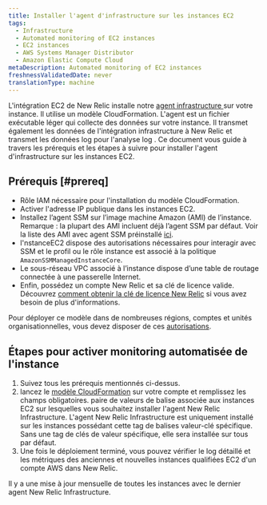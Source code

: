 ```yaml
---
title: Installer l'agent d'infrastructure sur les instances EC2
tags:
  - Infrastructure
  - Automated monitoring of EC2 instances
  - EC2 instances
  - AWS Systems Manager Distributor
  - Amazon Elastic Compute Cloud
metaDescription: Automated monitoring of EC2 instances
freshnessValidatedDate: never
translationType: machine
---
```


L&apos;intégration EC2 de New Relic installe notre [agent infrastructure ](/docs/infrastructure/install-infrastructure-agent/get-started/install-infrastructure-agent-new-relic)sur votre instance. Il utilise un modèle CloudFormation. L&apos;agent est un fichier exécutable léger qui collecte des données sur votre instance. Il transmet également les données de l&apos;intégration infrastructure à New Relic et transmet les données log pour l&apos;analyse log . Ce document vous guide à travers les prérequis et les étapes à suivre pour installer l&apos;agent d&apos;infrastructure sur les instances EC2.

## Prérequis [#prereq]

* Rôle IAM nécessaire pour l&apos;installation du modèle CloudFormation.
* Activer l&apos;adresse IP publique dans les instances EC2.
* Installez l’agent SSM sur l’image machine Amazon (AMI) de l’instance. Remarque : la plupart des AMI incluent déjà l’agent SSM par défaut. Voir la liste des AMI avec agent SSM préinstallé [ici](https://docs.aws.amazon.com/systems-manager/latest/userguide/ami-preinstalled-agent.html).
* l&apos;nstanceEC2 dispose des autorisations nécessaires pour interagir avec SSM et le profil ou le rôle instance est associé à la politique `AmazonSSMManagedInstanceCore`.
* Le sous-réseau VPC associé à l’instance dispose d’une table de routage connectée à une passerelle Internet.
* Enfin, possédez un compte New Relic et sa clé de licence valide. Découvrez [comment obtenir la clé de licence New Relic](/docs/apis/intro-apis/new-relic-api-keys/) si vous avez besoin de plus d&apos;informations.

Pour déployer ce modèle dans de nombreuses régions, comptes et unités organisationnelles, vous devez disposer de ces [autorisations](https://docs.aws.amazon.com/AWSCloudFormation/latest/UserGuide/stacksets-prereqs.html).

## Étapes pour activer monitoring automatisée de l&apos;instance

1. Suivez tous les prérequis mentionnés ci-dessus.
2. lancez le [modèle CloudFormation](https://github.com/aws-quickstart/quickstart-ct-newrelic-one/blob/main/templates/EC2_Quickstart.yml) sur votre compte et remplissez les champs obligatoires. paire de valeurs de balise associée aux instances EC2 sur lesquelles vous souhaitez installer l&apos;agent New Relic Infrastructure. L&apos;agent New Relic Infrastructure est uniquement installé sur les instances possédant cette tag de balises valeur-clé spécifique. Sans une tag de clés de valeur spécifique, elle sera installée sur tous par défaut.
3. Une fois le déploiement terminé, vous pouvez vérifier le log détaillé et les métriques des anciennes et nouvelles instances qualifiées EC2 d&apos;un compte AWS dans New Relic.

<Callout variant="important">
  Il y a une mise à jour mensuelle de toutes les instances avec le dernier agent New Relic Infrastructure.
</Callout>